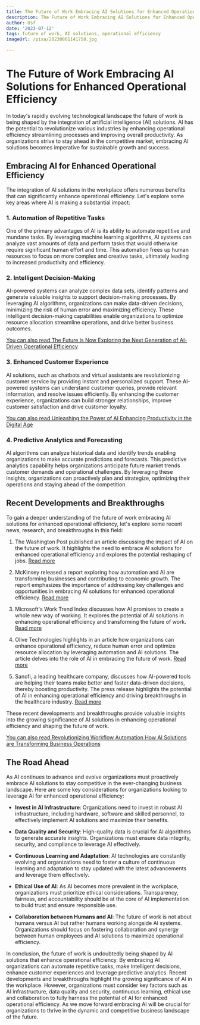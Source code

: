 ```yaml
---
title: The Future of Work Embracing AI Solutions for Enhanced Operational Efficiency
description: The Future of Work Embracing AI Solutions for Enhanced Operational Efficiency
author: Usf
date: '2023-07-12'
tags: future of work, AI solutions, operational efficiency
imageUrl: /pixa/20230801141750.jpg

---
```

# The Future of Work Embracing  AI Solutions for Enhanced Operational Efficiency

In today's rapidly evolving  technological landscape the future  of work  is being shaped by the integration of artificial intelligence (AI) solutions. AI has the potential to revolutionize various industries by enhancing operational efficiency streamlining processes and improving overall productivity. As organizations strive to stay ahead in the competitive market, embracing AI solutions  becomes imperative for  sustainable growth and success.

## Embracing AI for Enhanced Operational Efficiency

The integration of AI solutions in the workplace offers numerous benefits that  can significantly enhance  operational efficiency.  Let's explore some key areas where AI is making a substantial impact:

### 1. Automation of Repetitive Tasks

One of the primary advantages of  AI is its ability to automate repetitive and mundane tasks. By leveraging machine  learning algorithms,  AI systems  can analyze vast  amounts of data and perform tasks that would otherwise require significant human effort and time. This automation frees up human resources to focus on more  complex and creative  tasks, ultimately leading to increased productivity and efficiency.

### 2. Intelligent Decision-Making

AI-powered systems can  analyze  complex  data sets, identify patterns and generate valuable insights to support decision-making processes. By leveraging AI algorithms, organizations can make data-driven decisions, minimizing  the risk of human error and maximizing efficiency. These intelligent decision-making capabilities enable organizations to optimize resource allocation streamline operations, and drive better business outcomes.

[You can also read The Future is Now Exploring the Next Generation of  AI-Driven Operational Efficiency](The%20Future%20is%20Now%20Exploring%20the%20Next%20Generation%20of%20AI-Driven%20Operational%20Efficiency)


### 3. Enhanced  Customer Experience

AI solutions, such as chatbots and virtual assistants are revolutionizing customer service by providing instant and personalized support. These AI-powered systems can understand customer queries, provide relevant information, and resolve issues efficiently. By enhancing the customer experience, organizations can build stronger relationships, improve customer satisfaction  and drive customer loyalty.

[You can also read Unleashing the Power of  AI Enhancing Productivity in the Digital  Age](Unleashing%20the%20Power%20of%20AI%20Enhancing%20Productivity%20in%20the%20Digital%20Age)


### 4. Predictive Analytics and Forecasting

AI algorithms can  analyze historical data and identify  trends  enabling organizations to make accurate predictions and forecasts. This predictive analytics capability helps organizations anticipate future market trends customer demands and operational challenges. By leveraging  these insights, organizations  can proactively plan and strategize, optimizing their operations and staying ahead of the competition.

## Recent  Developments and Breakthroughs

To gain a deeper understanding of the future of  work embracing AI solutions for enhanced  operational  efficiency, let's explore some recent news, research, and breakthroughs  in this  field:

1.  The Washington Post published an article discussing  the impact of AI on the future of  work. It highlights  the need to embrace AI solutions for enhanced operational efficiency and explores  the potential reshaping of jobs.  [Read more](https://www.washingtonpost.com/washington-post-live/2023/07/11/transcript-future-work-impact-ai/)

2.  McKinsey released a report exploring how automation  and AI are transforming  businesses and contributing to economic growth. The report  emphasizes the importance of addressing key challenges and opportunities in embracing AI solutions for enhanced operational efficiency. [Read more](https://www.mckinsey.com/featured-insights/future-of-work/ai-automation-and-the-future-of-work-ten-things-to-solve-for)

3. Microsoft's Work Trend Index discusses how AI  promises to create a  whole new way of working. It explores the potential of AI solutions in enhancing  operational efficiency and  transforming the  future of work. [Read more](https://www.microsoft.com/en-us/worklab/work-trend-index/will-ai-fix-work)

4. Olive Technologies highlights in an article how organizations can enhance operational efficiency, reduce human error and optimize  resource allocation by leveraging automation and AI solutions. The article delves into  the role of AI in embracing  the future  of work. [Read more](https://olive.app/blog/enterprise-ai-trends/)

5. Sanofi, a leading healthcare company, discusses how AI-powered tools are helping their teams make better  and  faster data-driven decisions, thereby boosting productivity. The press release highlights the  potential of AI in enhancing operational efficiency and driving breakthroughs in the healthcare  industry. [Read more](https://www.sanofi.com/en/media-room/press-releases/2023/2023-06-13-12-00-00-2687072)

These recent developments and breakthroughs provide valuable insights into the growing significance  of AI solutions in enhancing  operational efficiency and shaping the future of work.

[You can also  read Revolutionizing Workflow Automation How AI Solutions are  Transforming  Business Operations](Revolutionizing%20Workflow%20Automation%20How%20AI%20Solutions%20are%20Transforming%20Business%20Operations)


## The Road Ahead

As AI continues to advance and evolve organizations must proactively embrace AI  solutions to stay competitive in the ever-changing business  landscape. Here are some key considerations for organizations  looking  to leverage AI for enhanced operational efficiency:

- **Invest in AI Infrastructure**:  Organizations need to invest in robust AI infrastructure, including hardware, software and skilled personnel, to  effectively implement AI solutions and  maximize their benefits.

- **Data Quality and Security**: High-quality data is  crucial for AI algorithms to generate accurate insights. Organizations must ensure data integrity, security, and compliance to leverage AI  effectively.

- **Continuous Learning and Adaptation**: AI technologies are constantly evolving and organizations need to foster a  culture of continuous learning and  adaptation to  stay updated with  the latest advancements and leverage them effectively.

- **Ethical Use of AI**: As AI becomes more prevalent in the workplace, organizations must prioritize ethical considerations. Transparency, fairness, and accountability should be at the core of AI implementation to  build  trust and ensure responsible use.

- **Collaboration between Humans and AI**: The future of work is not about humans versus AI but rather humans working alongside AI systems. Organizations should focus  on fostering collaboration  and synergy between human  employees and AI solutions to maximize operational efficiency.

In conclusion, the future of work is undoubtedly being shaped by AI solutions that enhance operational  efficiency. By embracing  AI  organizations can automate repetitive tasks, make intelligent decisions, enhance customer experiences and leverage predictive  analytics. Recent developments and breakthroughs highlight the growing significance of AI in the workplace. However, organizations must consider key factors such as AI infrastructure, data quality and security, continuous learning, ethical use and collaboration to  fully harness the potential of AI for enhanced operational efficiency. As we move forward embracing AI will be crucial  for organizations  to thrive in  the dynamic and  competitive business landscape  of the future.
